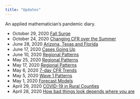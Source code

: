 ```yaml
---
title: "Updates"
---
```


An applied mathematician's pandemic diary. 

* October 29, 2020 [Fall Surge](updates/2020-10-26-Fall-Surge.html)
* October 24, 2020 [Changing CFR over the Summer](updates/2020-10-24.html)
* June 28, 2020 [Arizona, Texas and Florida](updates/2020-06-28-AZ-TX-NJ.html)
* June 17, 2020 [Cases Going Up](updates/2020-06-17-Going-Up.html)
* June 10, 2020 [Regional Patterns](updates/2020-06-10-Patterns.html)
* May 25, 2020 [Regional Patterns](updates/2020-05-25-Patterns.html)
* May 17, 2020 [Regional Patterns](updates/2020-05-17-Patterns.html)
* May 6, 2020 [7-day CFR Trends](updates/2020-05-06-Changing-CFR.html)
* May 5, 2020 [Wave 1 Patterns](updates/2020-05-04-Patterns.html)
* May 1, 2020 [Forecast Models](updates/2020-05-01-Forecast-Models.html)
* April 29, 2020 [COVID-19 in Rural Counties](updates/2020-04-29-Rural.html)
* April 28, 2020 [How bad things look depends where you are](updates/2020-04-28-Perspective.html)
